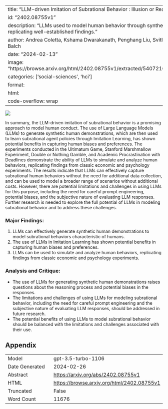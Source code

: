 
---
title: "LLM-driven Imitation of Subrational Behavior : Illusion or Reality?"
id: "2402.08755v1"
description: "LLMs used to model human behavior through synthetic demonstrations, replicating well-established findings."
author: Andrea Coletta, Kshama Dwarakanath, Penghang Liu, Svitlana Vyetrenko, Tucker Balch
date: "2024-02-13"
image: "https://browse.arxiv.org/html/2402.08755v1/extracted/5407216/images/proposer_rl.png"
categories: ['social-sciences', 'hci']
format:
  html:
    code-overflow: wrap
---

![](https://browse.arxiv.org/html/2402.08755v1/extracted/5407216/images/proposer_rl.png)

In summary, the LLM-driven imitation of subrational behavior is a promising approach to model human conduct. The use of Large Language Models (LLMs) to generate synthetic human demonstrations, which are then used to learn subrational agent policies through Imitation Learning, has shown potential benefits in capturing human biases and preferences. The experiments conducted in the Ultimatum Game, Stanford Marshmallow Experiment, Double or Nothing Gamble, and Academic Procrastination with Deadlines demonstrate the ability of LLMs to simulate and analyze human behaviors, replicating findings from classic economic and psychology experiments. The results indicate that LLMs can effectively capture subrational human behaviors without the need for additional data collection, and can be used to model a broader range of scenarios without additional costs. However, there are potential limitations and challenges in using LLMs for this purpose, including the need for careful prompt engineering, potential biases, and the subjective nature of evaluating LLM responses. Further research is needed to explore the full potential of LLMs in modeling subrational behavior and to address these challenges.

### Major Findings:
1. LLMs can effectively generate synthetic human demonstrations to model subrational behaviors characteristic of humans.
2. The use of LLMs in Imitation Learning has shown potential benefits in capturing human biases and preferences.
3. LLMs can be used to simulate and analyze human behaviors, replicating findings from classic economic and psychology experiments.

### Analysis and Critique:
- The use of LLMs for generating synthetic human demonstrations raises questions about the reasoning process and potential biases in the responses.
- The limitations and challenges of using LLMs for modeling subrational behavior, including the need for careful prompt engineering and the subjective nature of evaluating LLM responses, should be addressed in future research.
- The potential benefits of using LLMs to model subrational behavior should be balanced with the limitations and challenges associated with their use.

## Appendix

|          |          |
|----------|----------|
| Model     | gpt-3.5-turbo-1106       |
| Date Generated     | 2024-02-26       |
| Abstract | [https://arxiv.org/abs/2402.08755v1](https://arxiv.org/abs/2402.08755v1)        |
| HTML     | [https://browse.arxiv.org/html/2402.08755v1](https://browse.arxiv.org/html/2402.08755v1)       |
| Truncated       | False       |
| Word Count       | 11676       |